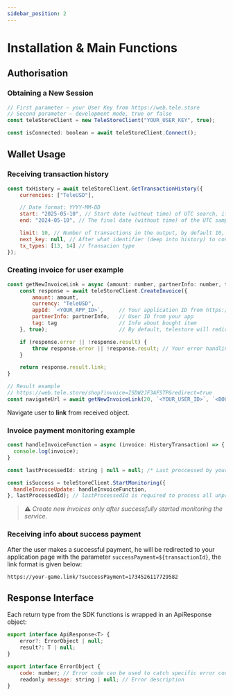 ```yaml
---
sidebar_position: 2
---
```


# Installation & Main Functions

## Authorisation

### Obtaining a New Session
```javascript
// First parameter — your User Key from https://web.tele.store
// Second parameter — development mode, true or false
const teleStoreClient = new TeleStoreClient("YOUR_USER_KEY", true);

const isConnected: boolean = await teleStoreClient.Connect();
```

## Wallet Usage

### Receiving transaction history

```javascript
const txHistory = await teleStoreClient.GetTransactionHistory({
    currencies: ["TeleUSD"],

    // Date format: YYYY-MM-DD
    start: "2025-05-10", // Start date (without time) of UTC search, if not specified — then 90 days from end.
    end: "2024-05-10", // The final date (without time) of the UTC sample, if not specified, then the current one.

    limit: 10, // Number of transactions in the output, by default 10, but not more than 100
    next_key: null, // After what identifier (deep into history) to continue the selection (for lazy loading)
    tx_types: [13, 14] // Transacion type
});
```

### Creating invoice for user example

```javascript
const getNewInvoiceLink = async (amount: number, partnerInfo: number, tag: string) => {
    const response = await teleStoreClient.CreateInvoice({
        amount: amount,
        currency: "TeleUSD",
        appId: `<YOUR_APP_ID>`,     // Your application ID from https://web.tele.store 
        partnerInfo: partnerInfo,   // User ID from your app
        tag: tag                    // Info about bought item
    }, true);                       // By default, telestore will redirect user to your app after payment, if you want to avoid this, set to false

    if (response.error || !response.result) {
        throw response.error || !response.result; // Your error handling
    }

    return response.result.link;
}

// Result example
// https://web.tele.store/shop?invoice=ISDW2JF3AFSTP&redirect=true
const navigateUrl = await getNewInvoiceLink(20, `<YOUR_USER_ID>`, `<BOUGHT_ITEM_INFO>`);
```
Navigate user to **link** from received object.

### Invoice payment monitoring example

```javascript
const handleInvoiceFunction = async (invoice: HistoryTransaction) => {
  console.log(invoice);
}

const lastProcessedId: string | null = null; /* Last proccessed by your app invoice transaction */

const isSuccess = teleStoreClient.StartMonitoring({
  handleInvoiceUpdate: handleInvoiceFunction,
}, lastProcessedId); // lastProcessedId is required to process all unprocessed transactions, before monitoring begins.
```
> ⚠️ *Create new invoices only after successfully started monitoring the service.*

### Receiving info about success payment

After the user makes a successful payment, he will be redirected to your application page with the parameter `successPayment=${transactionId}`, the link format is given below:

`https://your-game.link/?successPayment=1734526117729582`

## Response Interface

Each return type from the SDK functions is wrapped in an ApiResponse object:
```javascript
export interface ApiResponse<T> {
    error?: ErrorObject | null;
    result?: T | null;
}

export interface ErrorObject {
    code: number; // Error code can be used to catch specific error codes
    readonly message: string | null; // Error description     
}
```